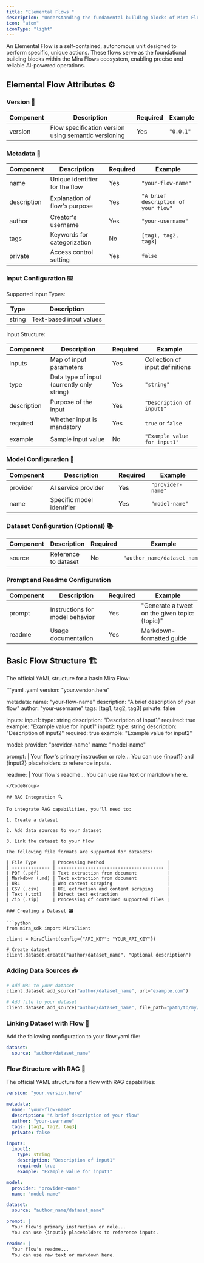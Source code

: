 ```yaml
---
title: "Elemental Flows "
description: "Understanding the fundamental building blocks of Mira Flows"
icon: "atom"
iconType: "light"
---
```


An Elemental Flow is a self-contained, autonomous unit designed to perform specific, unique actions. These flows serve as the foundational building blocks within the Mira Flows ecosystem, enabling precise and reliable AI-powered operations.

## Elemental Flow Attributes ⚙️

### Version 📌

| Component | Description                                          | Required | Example   |
| --------- | ---------------------------------------------------- | -------- | --------- |
| version   | Flow specification version using semantic versioning | Yes      | `"0.0.1"` |

### Metadata 📝

| Component   | Description                    | Required | Example                              |
| ----------- | ------------------------------ | -------- | ------------------------------------ |
| name        | Unique identifier for the flow | Yes      | `"your-flow-name"`                   |
| description | Explanation of flow's purpose  | Yes      | `"A brief description of your flow"` |
| author      | Creator's username             | Yes      | `"your-username"`                    |
| tags        | Keywords for categorization    | No       | `[tag1, tag2, tag3]`                 |
| private     | Access control setting         | Yes      | `false`                              |

### Input Configuration ⌨️

Supported Input Types:

| Type   | Description             |
| ------ | ----------------------- |
| string | Text-based input values |

Input Structure:

| Component   | Description                                | Required | Example                         |
| ----------- | ------------------------------------------ | -------- | ------------------------------- |
| inputs      | Map of input parameters                    | Yes      | Collection of input definitions |
| type        | Data type of input (currently only string) | Yes      | `"string"`                      |
| description | Purpose of the input                       | Yes      | `"Description of input1"`       |
| required    | Whether input is mandatory                 | Yes      | `true` or `false`               |
| example     | Sample input value                         | No       | `"Example value for input1"`    |

### Model Configuration 🤖

| Component | Description               | Required | Example           |
| --------- | ------------------------- | -------- | ----------------- |
| provider  | AI service provider       | Yes      | `"provider-name"` |
| name      | Specific model identifier | Yes      | `"model-name"`    |

### Dataset Configuration (Optional) 📚

| Component | Description          | Required | Example                      |
| --------- | -------------------- | -------- | ---------------------------- |
| source    | Reference to dataset | No       | `"author_name/dataset_name"` |

### Prompt and Readme Configuration

| Component | Description                     | Required | Example                                        |
| --------- | ------------------------------- | -------- | ---------------------------------------------- |
| prompt    | Instructions for model behavior | Yes      | "Generate a tweet on the given topic: {topic}" |
| readme    | Usage documentation             | Yes      | Markdown-formatted guide                       |

## Basic Flow Structure 🏗️

The official YAML structure for a basic Mira Flow:

<CodeGroup>
  ```yaml .yaml
  version: "your.version.here"

  metadata:
    name: "your-flow-name"
    description: "A brief description of your flow"
    author: "your-username"
    tags: [tag1, tag2, tag3]
    private: false

  inputs:
    input1:
      type: string
      description: "Description of input1"
      required: true
      example: "Example value for input1"
    input2:
      type: string
      description: "Description of input2"
      required: true
      example: "Example value for input2"

  model:
    provider: "provider-name"
    name: "model-name"

  prompt: |
    Your flow's primary instruction or role...
    You can use {input1} and {input2} placeholders to reference inputs.

  readme: |
    Your flow's readme...
    You can use raw text or markdown here.
  ```
</CodeGroup>

## RAG Integration 🔍

To integrate RAG capabilities, you'll need to:

1. Create a dataset

2. Add data sources to your dataset

3. Link the dataset to your flow

The following file formats are supported for datasets:

| File Type      | Processing Method                       |
| -------------- | --------------------------------------- |
| PDF (.pdf)     | Text extraction from document           |
| Markdown (.md) | Text extraction from document           |
| URL            | Web content scraping                    |
| CSV (.csv)     | URL extraction and content scraping     |
| Text (.txt)    | Direct text extraction                  |
| Zip (.zip)     | Processing of contained supported files |

### Creating a Dataset 🗃️

```python
from mira_sdk import MiraClient

client = MiraClient(config={"API_KEY": "YOUR_API_KEY"})

# Create dataset
client.dataset.create("author/dataset_name", "Optional description")
```

### Adding Data Sources 📥

```python
# Add URL to your dataset
client.dataset.add_source("author/dataset_name", url="example.com")

# Add file to your dataset
client.dataset.add_source("author/dataset_name", file_path="path/to/my/file.csv")
```

### Linking Dataset with Flow 🔗

Add the following configuration to your flow.yaml file:

```yaml
dataset:
  source: "author/dataset_name"
```

### Flow Structure with RAG 🎯

The official YAML structure for a flow with RAG capabilities:

```yaml
version: "your.version.here"

metadata:
  name: "your-flow-name"
  description: "A brief description of your flow"
  author: "your-username"
  tags: [tag1, tag2, tag3]
  private: false

inputs:
  input1:
    type: string
    description: "Description of input1"
    required: true
    example: "Example value for input1"

model:
  provider: "provider-name"
  name: "model-name"

dataset:
  source: "author_name/dataset_name"

prompt: |
  Your flow's primary instruction or role...
  You can use {input1} placeholders to reference inputs.

readme: |
  Your flow's readme...
  You can use raw text or markdown here.
```